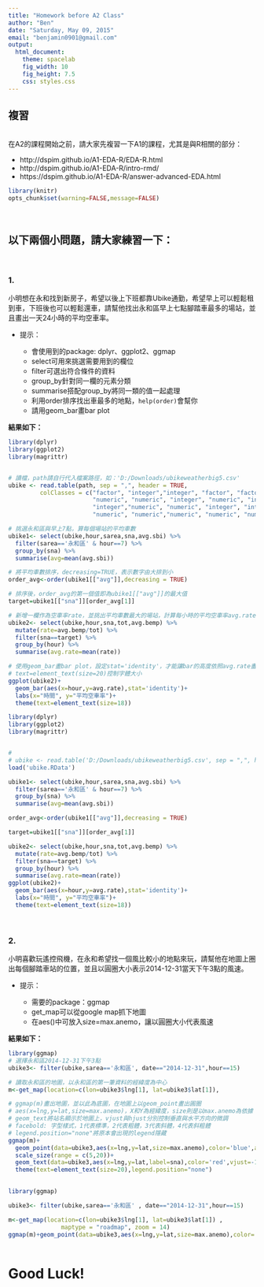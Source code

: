 ```yaml
---
title: "Homework before A2 Class"
author: "Ben"
date: "Saturday, May 09, 2015"
email: "benjamin0901@gmail.com"
output:
  html_document:
    theme: spacelab
    fig_width: 10
    fig_height: 7.5
    css: styles.css
---
```

複習
---
<br>
在A2的課程開始之前，請大家先複習一下A1的課程，尤其是與R相關的部分：

- http://dspim.github.io/A1-EDA-R/EDA-R.html
- http://dspim.github.io/A1-EDA-R/intro-rmd/
- https://dspim.github.io/A1-EDA-R/answer-advanced-EDA.html
```r
library(knitr)
opts_chunk$set(warning=FALSE,message=FALSE)
```
<br>

## 以下兩個小問題，請大家練習一下：
<br>

### 1. 

小明想在永和找到新房子，希望以後上下班都靠Ubike通勤，希望早上可以輕鬆租到車，下班後也可以輕鬆還車，請幫他找出永和區早上七點腳踏車最多的場站，並且畫出一天24小時的平均空車率。


- 提示：

    * 會使用到的package: dplyr、ggplot2、ggmap
    * select可用來挑選需要用到的欄位
    * filter可選出符合條件的資料
    * group_by針對同一欄的元素分類
    * summarise搭配group_by將同一類的值一起處理
    * 利用order排序找出車最多的地點，`help(order)`會幫你
    * 請用geom_bar畫bar plot

**結果如下：**

```r
library(dplyr)
library(ggplot2)
library(magrittr)


# 讀檔，path請自行代入檔案路徑，如：'D:/Downloads/ubikeweatherbig5.csv'
ubike <- read.table(path, sep = ",", header = TRUE,
         colClasses = c("factor", "integer","integer", "factor", "factor",
                        "numeric", "numeric", "integer", "numeric", "integer",
                        "integer","numeric", "numeric", "integer", "integer", 
                        "numeric", "numeric","numeric", "numeric", "numeric", "numeric"))

# 挑選永和區與早上7點，算每個場站的平均車數
ubike1<- select(ubike,hour,sarea,sna,avg.sbi) %>%
  filter(sarea=='永和區' & hour==7) %>%
  group_by(sna) %>%
  summarise(avg=mean(avg.sbi))

# 將平均車數排序，decreasing=TRUE，表示數字由大排到小
order_avg<-order(ubike1[["avg"]],decreasing = TRUE)

# 排序後，order_avg的第一個值即為ubike1[["avg"]]的最大值
target=ubike1[["sna"]][order_avg[1]]

# 新增一欄作為空車率rate，並挑出平均車數最大的場站，計算每小時的平均空車率avg.rate
ubike2<- select(ubike,hour,sna,tot,avg.bemp) %>%
  mutate(rate=avg.bemp/tot) %>%
  filter(sna==target) %>%
  group_by(hour) %>%
  summarise(avg.rate=mean(rate))

# 使用geom_bar畫bar plot，設定stat='identity'，才能讓bar的高度依照avg.rate畫出
# text=element_text(size=20)控制字體大小
ggplot(ubike2)+
  geom_bar(aes(x=hour,y=avg.rate),stat='identity')+
  labs(x="時間", y="平均空車率")+
  theme(text=element_text(size=18))
```

```r
library(dplyr)
library(ggplot2)
library(magrittr)


# 
# ubike <- read.table('D:/Downloads/ubikeweatherbig5.csv', sep = ",", header = TRUE,colClasses = c("factor", "integer", "integer", "factor", "factor","numeric", "numeric", "integer", "numeric", "integer", "integer","numeric", "numeric", "integer", "integer", "numeric", "numeric","numeric", "numeric", "numeric", "numeric"))
load('ubike.RData')

ubike1<- select(ubike,hour,sarea,sna,avg.sbi) %>%
  filter(sarea=='永和區' & hour==7) %>%
  group_by(sna) %>%
  summarise(avg=mean(avg.sbi))

order_avg<-order(ubike1[["avg"]],decreasing = TRUE)

target=ubike1[["sna"]][order_avg[1]]

ubike2<- select(ubike,hour,sna,tot,avg.bemp) %>%
  mutate(rate=avg.bemp/tot) %>%
  filter(sna==target) %>%
  group_by(hour) %>%
  summarise(avg.rate=mean(rate))
ggplot(ubike2)+
  geom_bar(aes(x=hour,y=avg.rate),stat='identity')+
  labs(x="時間", y="平均空車率")+
  theme(text=element_text(size=18))
```

<br>

### 2.

小明喜歡玩遙控飛機，在永和希望找一個風比較小的地點來玩，請幫他在地圖上圈出每個腳踏車站的位置，並且以圓圈大小表示2014-12-31當天下午3點的風速。

- 提示：

    * 需要的package：ggmap
    * get_map可以從google map抓下地圖
    * 在aes()中可放入size=max.anemo，讓以圓圈大小代表風速

**結果如下：**
```r
library(ggmap)
# 選擇永和區2014-12-31下午3點
ubike3<- filter(ubike,sarea=='永和區', date=="2014-12-31",hour==15)

# 讀取永和區的地圖，以永和區的第一筆資料的經緯度為中心
m<-get_map(location=c(lon=ubike3$lng[1], lat=ubike3$lat[1]),             maptype = "roadmap", zoom = 14)

# ggmap(m)畫出地圖，並以此為底圖，在地圖上以geom_point畫出圓圈
# aes(x=lng,y=lat,size=max.anemo)，X和Y為經緯度，size則是以max.anemo為依據
# geom_text將站名顯示於地圖上，vjust與hjust分別控制垂直與水平方向的微調
# facebold: 字型樣式，1代表標準，2代表粗體，3代表斜體，4代表斜粗體
# legend.position="none"將原本會出現的legend隱藏
ggmap(m)+
  geom_point(data=ubike3,aes(x=lng,y=lat,size=max.anemo),color='blue',alpha=0.75)+
  scale_size(range = c(5,20))+
  geom_text(data=ubike3,aes(x=lng,y=lat,label=sna),color='red',vjust=-1,hjust=-0.17,fontface=2)+
  theme(text=element_text(size=20),legend.position="none")
  
```

```r
library(ggmap)

ubike3<- filter(ubike,sarea=='永和區' , date=="2014-12-31",hour==15)

m<-get_map(location=c(lon=ubike3$lng[1], lat=ubike3$lat[1]) , 
               maptype = "roadmap", zoom = 14)
ggmap(m)+geom_point(data=ubike3,aes(x=lng,y=lat,size=max.anemo),color='blue',alpha=0.75)+scale_size(range = c(5,20))+geom_text(data=ubike3,aes(x=lng,y=lat,label=sna),color='red',vjust=-1,hjust=-0.17,fontface=2)+theme(text=element_text(size=20),legend.position="none")
  
```

# Good Luck!